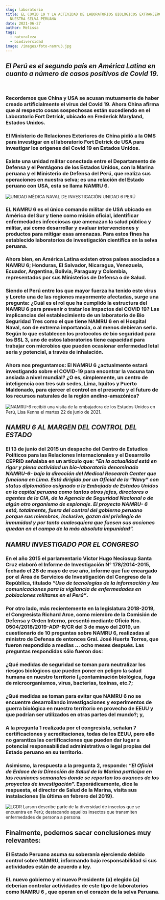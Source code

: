 ```yaml
---
slug: laboratorio
title: EL COVID 19 Y LA ACTIVIDAD DE LABORATORIOS BIOLÓGICOS EXTRANJEROS EN
  NUESTRA SELVA PERUANA
date: 2021-06-27
author: Melissa
tags:
  - naturaleza
  - biodiversidad
image: /images/foto-namru3.jpg
---
```

## ***El Perú es el segundo país en América Latina en cuanto a número de casos positivos de Covid 19.***

 

### **Recordemos que China y USA se acusan mutuamente de haber creado artificialmente el virus del Covid 19. Ahora China afirma que al respecto cosas sospechosas están sucediendo en el Laboratorio Fort Detrick, ubicado en Frederick Maryland, Estados Unidos.**

### **El Ministerio de Relaciones Exteriores de China pidió a la OMS para investigar en el laboratorio Fort Detrick de USA para investigar los orígenes del Covid 19 en Estados Unidos.** 

### **Existe una unidad militar conectada entre el Departamento de Defensa y el Pentágono de los Estados Unidos, con la Marina peruana y el Ministerio de Defensa del Perú, que realiza sus operaciones en nuestra selva; es una relación del Estado peruano con USA, esta se llama NAMRU 6.**



![](/images/foto-namru.jpg "UNIDAD MÉDICA NAVAL DE INVESTIGACIÓN UNIDAD 6 PERÚ")

### **EL NAMRU 6 es el único comando militar de USA ubicado en América del Sur y tiene como misión oficial, identificar enfermedades infecciosas que amenazan la salud pública y militar, así como desarrollar y evaluar intervenciones y productos para mitigar esas amenazas. Para estos fines ha establecido laboratorios de investigación científica en la selva peruana.**

### **Ahora bien, en América Latina existen otros países asociados a NAMRU 6; Honduras, El Salvador, Nicaragua, Venezuela, Ecuador, Argentina, Bolivia, Paraguay y Colombia, representados por sus Ministerios de Defensa o de Salud.**

### **Siendo el Perú entre los que mayor fuerza ha tenido este virus y Loreto una de las regiones mayormente afectadas, surge una pregunta: ¿Cuál es el rol que ha cumplido la estructura del NAMRU 6 para prevenir o tratar los impactos del COVID 19? Las implicancias del establecimiento de un laboratorio de Bio Seguridad Tres como el que tiene NAMRU 6 en el Hospital Naval, son de extrema importancia, o al menos debieran serlo. Según lo que establecen los protocolos de bio seguridad para los BSL 3, uno de estos laboratorios tiene capacidad para trabajar con microbios que pueden ocasionar enfermedad letal seria y potencial, a través de inhalación.**

### **Ahora nos preguntamos: El NAMRU 6 ¿actualmente estará investigando sobre el COVID-19 para encontrar la vacuna tan ansiada a nivel mundial? ¿O es, simplemente, un centro de inteligencia con tres sub sedes, Lima, Iquitos y Puerto Maldonado, para ejercer el control en el presente y el futuro de los recursos naturales de la región andino-amazónica?**

![NAMRU-6 recibió una visita de la embajadora de los Estados Unidos en Perú, Lisa Kenna el martes 22 de junio de 2021.](/images/foto-namru2.jpg "NAMRU-6 recibió una visita de la embajadora de los Estados Unidos en Perú, Lisa Kenna el martes 22 de junio de 2021.")

## ***NAMRU 6 AL MARGEN DEL CONTROL DEL ESTADO***

### **El 13 de junio del 2015 un despacho del Centro de Estudios Políticos para las Relaciones Internacionales y el Desarrollo CEPRID señalaba en un artículo que: *“En la actualidad está en rigor y plena actividad un bio-laboratorio denominado NAMRU-6- bajo la dirección del Medical Research Center que funciona en Lima. Está dirigido por un Oficial de la “Navy” con status diplomático asignado a la Embajada de Estados Unidos en la capital peruana como tantos otros jefes, directores o agentes de la CIA, de la Agencia de Seguridad Nacional o de algún otro organismo de espionaje. El proyecto NAMRU- 6 está, totalmente, fuera del control del gobierno peruano porque sus miembros, inclusive, gozan del privilegio de inmunidad y por tanto cualesquiera que fuesen sus acciones quedan en el campo de la más absoluta impunidad”.***

## ***NAMRU INVESTIGADO POR EL CONGRESO***

### **En el año 2015 el parlamentario Víctor Hugo Neciosup Santa Cruz elaboró el Informe de Investigación N° 178/2014-2015, fechado el 26 de mayo de ese año, informe que fue encargado por el Área de Servicios de Investigación del Congreso de la República, titulado *“Uso de tecnologías de la información y las comunicaciones para la vigilancia de enfermedades en poblaciones militares en el Perú”*.**

### **Por otro lado, más recientemente en la legislatura 2018-2019, el Congresista Richard Arce, como miembro de la Comisión de Defensa y Orden Interno, presentó mediante Oficio Nro. 0504/2018/2019-ADP-R/CR del 3 de mayo del 2019, un cuestionario de 10 preguntas sobre NAMRU 6, realizadas al ministro de Defensa de entonces Gral. José Huerta Torres, que fueron respondido a medias … ocho meses después. Las preguntas respondidas sólo fueron dos:**

### **¿Qué medidas de seguridad se toman para neutralizar los riesgos biológicos que pueden poner en peligro la salud humana en nuestro territorio (¿contaminación biológica, fuga de microorganismos, virus, bacterias, toxinas, etc.?;**

### **¿Qué medidas se toman para evitar que NAMRU 6 no se encuentre desarrollando investigaciones y experimentos de guerra biológica en nuestro territorio en provecho de EEUU y que podrían ser utilizados en otras partes del mundo?; y,**

### **A la pregunta 1 realizada por el congresista, señalan 7 certificaciones y acreditaciones, todas de los EEUU, pero ello no garantiza las certificaciones que pueden dar lugar a potencial responsabilidad administrativa o legal propias del Estado peruano en su territorio.**

### **Asimismo, la respuesta a la pregunta 2, responde: *“El Oficial de Enlace de la Dirección de Salud de la Marina participa en las reuniones semanales donde se reportan los avances de los proyectos de investigación*”. Esporádicamente, dice la respuesta, el director de Salud de la Marina, visita sus instalaciones (la última en febrero del 2019).**

![LCDR Larson describe parte de la diversidad de insectos que se encuentra en Perú; destacando aquellos insectos que transmiten enfermedades de persona a persona.](/images/foto-namru3.jpg "LCDR Larson describe parte de la diversidad de insectos que se encuentra en Perú; destacando aquellos insectos que transmiten enfermedades de persona a persona.")



## **Finalmente, podemos sacar conclusiones muy relevantes:** 

### **El Estado Peruano asuma su soberanía ejerciendo debido control sobre NAMRU, informando bajo responsabilidad si sus actividades están de acuerdo a ley.**

### **EL nuevo gobierno y el nuevo Presidente (a) elegido (a) deberían controlar actividades de este tipo de laboratorios como NAMRU 6 , que operan en el corazón de la selva Peruana.**